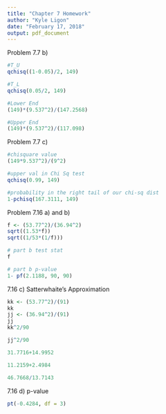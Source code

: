 ```yaml
---
title: "Chapter 7 Homework"
author: "Kyle Ligon"
date: "February 17, 2018"
output: pdf_document
---
```


Problem 7.7 b)
```r
#T_U
qchisq((1-0.05)/2, 149)

#T_L
qchisq(0.05/2, 149)

#Lower End
(149)*(9.537^2)/(147.2568)

#Upper End
(149)*(9.537^2)/(117.098)
```

Problem 7.7 c)
```r
#chisquare value
(149*9.537^2)/(9^2)

#upper val in Chi Sq test
qchisq(0.99, 149)

#probability in the right tail of our chi-sq dist
1-pchisq(167.3111, 149)

```

Problem 7.16 a) and b)
```r
f <- (53.77^2)/(36.94^2)
sqrt((1.53*f))
sqrt((1/53*(1/f)))

# part b test stat
f

# part b p-value
1- pf(2.1188, 90, 90)

```

7.16 c) Satterwhaite's Approximation
```r
kk <- (53.77^2)/(91)
kk
jj <- (36.94^2)/(91)
jj
kk^2/90 

jj^2/90

31.7716+14.9952

11.2159+2.4984

46.7668/13.7143
```

7.16 d) p-value
```r
pt(-0.4284, df = 3)
```